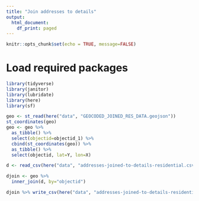 ```yaml
---
title: "Join addresses to details"
output: 
  html_document: 
    df_print: paged
---
```


```r
knitr::opts_chunk$set(echo = TRUE, message=FALSE)
```

# Load required packages

```r
library(tidyverse)
library(janitor)
library(lubridate)
library(here)
library(sf)
```

```r
geo <- st_read(here("data", "GEOCODED_JOINED_RES_DATA.geojson"))
st_coordinates(geo)
geo <- geo %>% 
  as_tibble() %>% 
  select(objectid=objectid_1) %>% 
  cbind(st_coordinates(geo)) %>% 
  as_tibble() %>% 
  select(objectid, lat=Y, lon=X)

d <- read_csv(here("data", "addresses-joined-to-details-residential.csv"))

djoin <- geo %>% 
  inner_join(d, by="objectid")

djoin %>% write_csv(here("data", "addresses-joined-to-details-residential-with-lat-lon.csv"))

```


